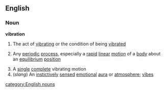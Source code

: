 ==English==
===Noun===
'''vibration'''
#The act of [[vibrating]] or the condition of being [[vibrated]]
#{{physics}} Any [[periodic]] [[process]], especially a [[rapid]] [[linear]] [[motion]] of a [[body]] about an [[equilibrium]] [[position]]
#A [[single]] [[complete]] vibrating motion
#(''slang'') An [[instictively]] [[sensed]] [[emotional]] [[aura]] or [[atmosphere]]; [[vibes]]
[[category:English nouns]]